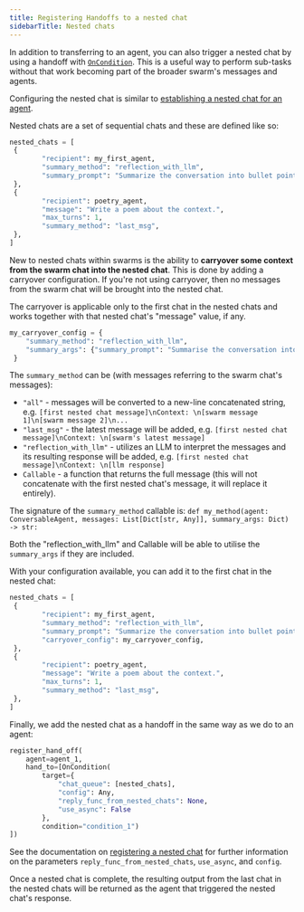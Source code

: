 ```yaml
---
title: Registering Handoffs to a nested chat
sidebarTitle: Nested chats
---
```


In addition to transferring to an agent, you can also trigger a nested chat by using a handoff with [`OnCondition`](/docs/api-reference/autogen/OnCondition). This is a useful way to perform sub-tasks without that work becoming part of the broader swarm's messages and agents.

Configuring the nested chat is similar to [establishing a nested chat for an agent](/docs/user-guide/advanced-concepts/conversation-patterns-deep-dive#nested-chats).

Nested chats are a set of sequential chats and these are defined like so:
```python
nested_chats = [
 {
        "recipient": my_first_agent,
        "summary_method": "reflection_with_llm",
        "summary_prompt": "Summarize the conversation into bullet points.",
 },
 {
        "recipient": poetry_agent,
        "message": "Write a poem about the context.",
        "max_turns": 1,
        "summary_method": "last_msg",
 },
]
```

New to nested chats within swarms is the ability to **carryover some context from the swarm chat into the nested chat**. This is done by adding a carryover configuration. If you're not using carryover, then no messages from the swarm chat will be brought into the nested chat.

The carryover is applicable only to the first chat in the nested chats and works together with that nested chat's "message" value, if any.

```python
my_carryover_config = {
    "summary_method": "reflection_with_llm",
    "summary_args": {"summary_prompt": "Summarise the conversation into bullet points."}
 }
```

The `summary_method` can be (with messages referring to the swarm chat's messages):

- `"all"` - messages will be converted to a new-line concatenated string, e.g. `[first nested chat message]\nContext: \n[swarm message 1]\n[swarm message 2]\n...`
- `"last_msg"` - the latest message will be added, e.g. `[first nested chat message]\nContext: \n[swarm's latest message]`
- `"reflection_with_llm"` - utilizes an LLM to interpret the messages and its resulting response will be added, e.g. `[first nested chat message]\nContext: \n[llm response]`
- `Callable` - a function that returns the full message (this will not concatenate with the first nested chat's message, it will replace it entirely).

The signature of the `summary_method` callable is:
`def my_method(agent: ConversableAgent, messages: List[Dict[str, Any]], summary_args: Dict) -> str:`

Both the "reflection_with_llm" and Callable will be able to utilise the `summary_args` if they are included.

With your configuration available, you can add it to the first chat in the nested chat:
```python
nested_chats = [
 {
        "recipient": my_first_agent,
        "summary_method": "reflection_with_llm",
        "summary_prompt": "Summarize the conversation into bullet points.",
        "carryover_config": my_carryover_config,
 },
 {
        "recipient": poetry_agent,
        "message": "Write a poem about the context.",
        "max_turns": 1,
        "summary_method": "last_msg",
 },
]
```

Finally, we add the nested chat as a handoff in the same way as we do to an agent:

```python
register_hand_off(
    agent=agent_1,
    hand_to=[OnCondition(
        target={
            "chat_queue": [nested_chats],
            "config": Any,
            "reply_func_from_nested_chats": None,
            "use_async": False
        },
        condition="condition_1")
])
```

See the documentation on [registering a nested chat](/docs/api-reference/autogen/ConversableAgent#register-nested-chats) for further information on the parameters `reply_func_from_nested_chats`, `use_async`, and `config`.

Once a nested chat is complete, the resulting output from the last chat in the nested chats will be returned as the agent that triggered the nested chat's response.

